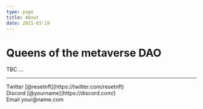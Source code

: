 ```yaml
---
type: page
title: About
date: 2021-03-19
---
```


# Queens of the metaverse DAO

TBC ...

---

<div>
  Twitter [@resetnft](https://twitter.com/resetnft)
  <br />
  Discord [@yourname](https://discord.com/)
  <br />
  Email your@name.com
</div>
